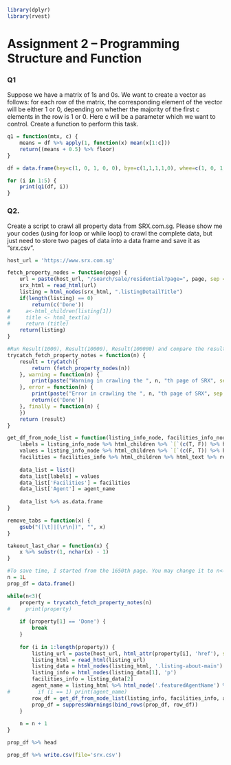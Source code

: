 ```r
library(dplyr)
library(rvest)
```

# Assignment 2 – Programming Structure and Function

### Q1

Suppose we have a matrix of 1s and 0s. We want to create a vector as follows: for each row of the matrix, the corresponding element of the vector will be either 1 or 0, depending on whether the majority of the first c elements in the row is 1 or 0. Here c will be a parameter which we want to control. Create a function to perform this task. 

```r
q1 = function(mtx, c) {
    means = df %>% apply(1, function(x) mean(x[1:c]))
    return((means + 0.5) %>% floor)
}
```

```r
df = data.frame(hey=c(1, 0, 1, 0, 0), bye=c(1,1,1,1,0), whee=c(1, 0, 1, 1, 0), la=c(0,1,0,0,0), ah=c(0,0,0,0,0))
```

```r
for (i in 1:5) {
    print(q1(df, i))
}
```

### Q2. 

Create a script to crawl all property data from SRX.com.sg. Please show me your codes
(using for loop or while loop) to crawl the complete data, but just need to store two pages
of data into a data frame and save it as “srx.csv”.

```r
host_url = 'https://www.srx.com.sg'
```

```r
fetch_property_nodes = function(page) {
    url = paste(host_url, "/search/sale/residential?page=", page, sep = "")
    srx_html = read_html(url)
    listing = html_nodes(srx_html, ".listingDetailTitle")
    if(length(listing) == 0)
        return(c('Done'))
#     a<-html_children(listing[1])
#     title <- html_text(a)
#     return (title)
    return(listing)
}
```

```r
#Run Result(1000), Result(10000), Result(100000) and compare the results.
trycatch_fetch_property_notes = function(n) {
    result = tryCatch({
        return (fetch_property_nodes(n))
    }, warning = function(n) {
        print(paste("Warning in crawling the ", n, "th page of SRX", sep = ""))
    }, error = function(n) {
        print(paste("Error in crawling the ", n, "th page of SRX", sep = ""))
        return(c('Done'))
    }, finally = function(n) { 
    })
    return (result)
}
```

```r
get_df_from_node_list = function(listing_info_node, facilities_info_node, agent_name) {
    labels = listing_info_node %>% html_children %>% `[`(c(T, F)) %>% html_text %>% takeout_last_char
    values = listing_info_node %>% html_children %>% `[`(c(F, T)) %>% html_text %>% remove_tabs
    facilities = facilities_info %>% html_children %>% html_text %>% remove_tabs %>% paste(collapse=' | ')
    
    data_list = list()
    data_list[labels] = values
    data_list['Facilities'] = facilities
    data_list['Agent'] = agent_name
    
    data_list %>% as.data.frame
}
```

```r
remove_tabs = function(x) {
    gsub("([\t]|[\r\n])", "", x)
}
```

```r
takeout_last_char = function(x) {
    x %>% substr(1, nchar(x) - 1)
}
```

```r
#To save time, I started from the 1650th page. You may change it to n<-1L to start from page 1.
n = 1L
prop_df = data.frame()

while(n<3){
    property = trycatch_fetch_property_notes(n)
#     print(property)
    
    if (property[1] == 'Done') {
        break
    }
    
    for (i in 1:length(property)) {
        listing_url = paste(host_url, html_attr(property[i], 'href'), sep="")
        listing_html = read_html(listing_url)
        listing_data = html_nodes(listing_html, '.listing-about-main')
        listing_info = html_nodes(listing_data[1], 'p')
        facilities_info = listing_data[2]
        agent_name = listing_html %>% html_node('.featuredAgentName') %>% html_text
#         if (i == 1) print(agent_name)
        row_df = get_df_from_node_list(listing_info, facilities_info, agent_name)
        prop_df = suppressWarnings(bind_rows(prop_df, row_df))
    }
    
    n = n + 1
}
```

```r
prop_df %>% head
```

```r
prop_df %>% write.csv(file='srx.csv')
```